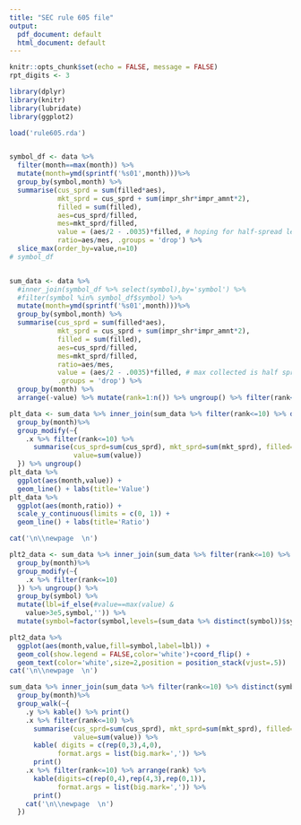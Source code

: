 ```yaml
---
title: "SEC rule 605 file"
output:
  pdf_document: default
  html_document: default
---
```


```r
knitr::opts_chunk$set(echo = FALSE, message = FALSE)
rpt_digits <- 3
```

```r
library(dplyr)
library(knitr)
library(lubridate)
library(ggplot2)

load('rule605.rda')


symbol_df <- data %>%
  filter(month==max(month)) %>%
  mutate(month=ymd(sprintf('%s01',month)))%>%
  group_by(symbol,month) %>%
  summarise(cus_sprd = sum(filled*aes),
            mkt_sprd = cus_sprd + sum(impr_shr*impr_amnt*2),
            filled = sum(filled),
            aes=cus_sprd/filled,
            mes=mkt_sprd/filled, 
            value = (aes/2 - .0035)*filled, # hoping for half-spread less cost
            ratio=aes/mes, .groups = 'drop') %>%
  slice_max(order_by=value,n=10) 
# symbol_df


sum_data <- data %>%
  #inner_join(symbol_df %>% select(symbol),by='symbol') %>%
  #filter(symbol %in% symbol_df$symbol) %>%
  mutate(month=ymd(sprintf('%s01',month)))%>%
  group_by(symbol,month) %>%
  summarise(cus_sprd = sum(filled*aes),
            mkt_sprd = cus_sprd + sum(impr_shr*impr_amnt*2),
            filled = sum(filled),
            aes=cus_sprd/filled,
            mes=mkt_sprd/filled, 
            ratio=aes/mes, 
            value = (aes/2 - .0035)*filled, # max collected is half spread less cost
            .groups = 'drop') %>%
  group_by(month) %>%
  arrange(-value) %>% mutate(rank=1:n()) %>% ungroup() %>% filter(rank<=10)
```
```r
plt_data <- sum_data %>% inner_join(sum_data %>% filter(rank<=10) %>% distinct(symbol),by='symbol') %>%
  group_by(month)%>%
  group_modify(~{
    .x %>% filter(rank<=10) %>% 
      summarise(cus_sprd=sum(cus_sprd), mkt_sprd=sum(mkt_sprd), filled=sum(filled), ratio=cus_sprd/mkt_sprd,
                value=sum(value))
  }) %>% ungroup() 
plt_data %>% 
  ggplot(aes(month,value)) + 
  geom_line() + labs(title='Value') 
plt_data %>% 
  ggplot(aes(month,ratio)) + 
  scale_y_continuous(limits = c(0, 1)) + 
  geom_line() + labs(title='Ratio') 

cat('\n\\newpage  \n')
```
```r
plt2_data <- sum_data %>% inner_join(sum_data %>% filter(rank<=10) %>% distinct(symbol),by='symbol') %>%
  group_by(month)%>%
  group_modify(~{
    .x %>% filter(rank<=10) 
  }) %>% ungroup() %>%
  group_by(symbol) %>%
  mutate(lbl=if_else(#value==max(value) & 
    value>3e5,symbol,'')) %>%
  mutate(symbol=factor(symbol,levels=(sum_data %>% distinct(symbol))$symbol))

plt2_data %>%
  ggplot(aes(month,value,fill=symbol,label=lbl)) + 
  geom_col(show.legend = FALSE,color='white')+coord_flip() +
  geom_text(color='white',size=2,position = position_stack(vjust=.5))
cat('\n\\newpage  \n')

sum_data %>% inner_join(sum_data %>% filter(rank<=10) %>% distinct(symbol),by='symbol') %>%
  group_by(month)%>%
  group_walk(~{
    .y %>% kable() %>% print()
    .x %>% filter(rank<=10) %>% 
      summarise(cus_sprd=sum(cus_sprd), mkt_sprd=sum(mkt_sprd), filled=sum(filled), ratio=cus_sprd/mkt_sprd,
                value=sum(value)) %>%
      kable( digits = c(rep(0,3),4,0),
            format.args = list(big.mark=',')) %>% 
      print()
    .x %>% filter(rank<=10) %>% arrange(rank) %>% 
      kable(digits=c(rep(0,4),rep(4,3),rep(0,1)),
            format.args = list(big.mark=',')) %>% 
      print()
    cat('\n\\newpage  \n')
  })


```
